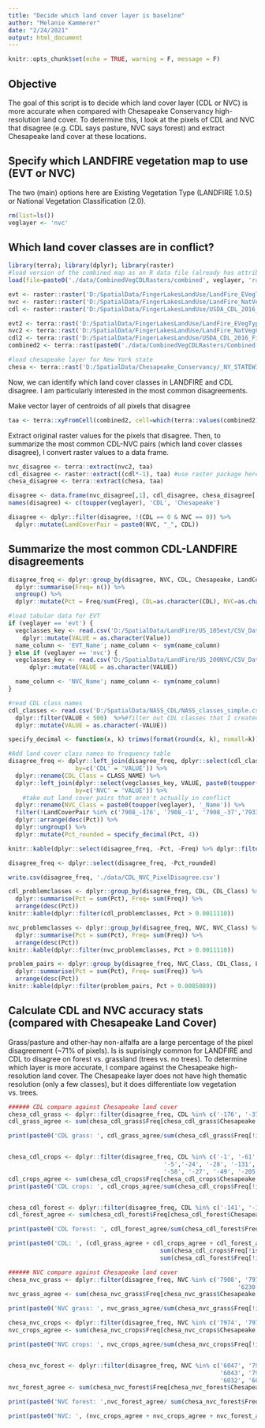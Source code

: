 ```yaml
---
title: "Decide which land cover layer is baseline"
author: "Melanie Kammerer"
date: "2/24/2021"
output: html_document
---
```


```r
knitr::opts_chunk$set(echo = TRUE, warning = F, message = F)
```

## Objective
The goal of this script is to decide which land cover layer (CDL or NVC) is more accurate when compared with Chesapeake Conservancy high-resolution land cover. To determine this, I look at the pixels of CDL and NVC that disagree (e.g. CDL says pasture, NVC says forest) and extract Chesapeake land cover at these locations. 


## Specify which LANDFIRE vegetation map to use (EVT or NVC)
The two (main) options here are Existing Vegetation Type (LANDFIRE 1.0.5) or National Vegetation Classification (2.0).
```r
rm(list=ls())
veglayer <- 'nvc'
```

## Which land cover classes are in conflict?


```r
library(terra); library(dplyr); library(raster)
#load version of the combined map as an R data file (already has attribute table)
load(file=paste0('./data/CombinedVegCDLRasters/combined', veglayer, 'raster.RDA'))

evt <- raster::raster('D:/SpatialData/FingerLakesLandUse/LandFire_EVegType10.tif')
nvc <- raster::raster('D:/SpatialData/FingerLakesLandUse/LandFire_NatVegClassification.tif')
cdl <- raster::raster('D:/SpatialData/FingerLakesLandUse/USDA_CDL_2016_FingerLakes.tif')

evt2 <- terra::rast('D:/SpatialData/FingerLakesLandUse/LandFire_EVegType10.tif')
nvc2 <- terra::rast('D:/SpatialData/FingerLakesLandUse/LandFire_NatVegClassification.tif')
cdl2 <- terra::rast('D:/SpatialData/FingerLakesLandUse/USDA_CDL_2016_FingerLakes.tif')
combined2 <- terra::rast(paste0('./data/CombinedVegCDLRasters/Combined', toupper(veglayer), 'andCDL.tif'))

#load chesapeake layer for New York state
chesa <- terra::rast('D:/SpatialData/Chesapeake_Conservancy/_NY_STATEWIDE/_NY_STATEWIDE/NY_STATEWIDE.tif')

```
Now, we can identify which land cover classes in LANDFIRE and CDL disagree. I am particularly interested in the most common disagreements.

Make vector layer of centroids of all pixels that disagree
```r
taa <- terra::xyFromCell(combined2, cell=which(terra::values(combined2) == 0))
```

Extract original raster values for the pixels that disagree. Then, to summarize the most common CDL-NVC pairs (which land cover classes disagree), I convert raster values to a data frame.
```r
nvc_disagree <- terra::extract(nvc2, taa)
cdl_disagree <- raster::extract((cdl*-1), taa) #use raster package here bc terra isn't working for some unknown reason
chesa_disagree <- terra::extract(chesa, taa)

disagree <- data.frame(nvc_disagree[,1], cdl_disagree, chesa_disagree[,1])
names(disagree) <- c(toupper(veglayer), 'CDL', 'Chesapeake')

disagree <- dplyr::filter(disagree, !(CDL == 0 & NVC == 0)) %>%
  dplyr::mutate(LandCoverPair = paste0(NVC, "_", CDL)) 

```

## Summarize the most common CDL-LANDFIRE disagreements
```r
disagree_freq <- dplyr::group_by(disagree, NVC, CDL, Chesapeake, LandCoverPair) %>%
  dplyr::summarise(Freq= n()) %>%
  ungroup() %>%
  dplyr::mutate(Pct = Freq/sum(Freq), CDL=as.character(CDL), NVC=as.character(NVC))

#load tabular data for EVT
if (veglayer == 'evt') {
  vegclasses_key <- read.csv('D:/SpatialData/LandFire/US_105evt/CSV_Data/US_105evt_05262011.csv') %>%
    dplyr::mutate(VALUE = as.character(Value))
  name_column <- 'EVT_Name'; name_column <- sym(name_column)
} else if (veglayer == 'nvc') {
  vegclasses_key <- read.csv('D:/SpatialData/LandFire/US_200NVC/CSV_Data/LF_200NVC_05142020.csv') %>%
      dplyr::mutate(VALUE = as.character(VALUE))

  name_column <- 'NVC_Name'; name_column <- sym(name_column)
}

#read CDL class names
cdl_classes <- read.csv('D:/SpatialData/NASS_CDL/NASS_classes_simple.csv') %>% 
  dplyr::filter(VALUE < 500)  %>%#filter out CDL classes that I created for a different project
  dplyr::mutate(VALUE = as.character(-VALUE))

specify_decimal <- function(x, k) trimws(format(round(x, k), nsmall=k))

#Add land cover class names to frequency table
disagree_freq <- dplyr::left_join(disagree_freq, dplyr::select(cdl_classes, -GROUP), 
                   by=c('CDL' = 'VALUE')) %>%
  dplyr::rename(CDL_Class = CLASS_NAME) %>%
  dplyr::left_join(dplyr::select(vegclasses_key, VALUE, paste0(toupper(veglayer), '_Name')),
                   by=c('NVC' = 'VALUE')) %>%
    #take out land cover pairs that aren't actually in conflict
  dplyr::rename(NVC_Class = paste0(toupper(veglayer), '_Name')) %>%
  filter(!LandCoverPair %in% c('7908_-176', '7908_-1', '7908_-37','7933_-176', '7934_-37', '7934_-176',  '7974_-61', '7975_-61', '7977_-121','7977_-61', '9317_-176','9817_-37')) %>%
  dplyr::arrange(desc(Pct)) %>%
  dplyr::ungroup() %>%
  dplyr::mutate(Pct_rounded = specify_decimal(Pct, 4))

knitr::kable(dplyr::select(disagree_freq, -Pct, -Freq) %>% dplyr::filter(Pct_rounded > 0.01))

disagree_freq <- dplyr::select(disagree_freq, -Pct_rounded)

write.csv(disagree_freq, './data/CDL_NVC_PixelDisagree.csv')
```

```r

cdl_problemclasses <- dplyr::group_by(disagree_freq, CDL, CDL_Class) %>%
  dplyr::summarise(Pct = sum(Pct), Freq= sum(Freq)) %>%
  arrange(desc(Pct))
knitr::kable(dplyr::filter(cdl_problemclasses, Pct > 0.0011110))

nvc_problemclasses <- dplyr::group_by(disagree_freq, NVC, NVC_Class) %>%
  dplyr::summarise(Pct = sum(Pct), Freq= sum(Freq)) %>%
  arrange(desc(Pct))
knitr::kable(dplyr::filter(nvc_problemclasses, Pct > 0.0011110))

problem_pairs <- dplyr::group_by(disagree_freq, NVC_Class, CDL_Class, LandCoverPair) %>%
  dplyr::summarise(Pct = sum(Pct), Freq= sum(Freq)) %>%
  arrange(desc(Pct))
knitr::kable(dplyr::filter(problem_pairs, Pct > 0.0085089))

```

## Calculate CDL and NVC accuracy stats (compared with Chesapeake Land Cover)
Grass/pasture and other-hay non-alfalfa are a large percentage of the pixel disagreement (~71% of pixels). Is is suprisingly common for LANDFIRE and CDL to disagree on forest vs. grassland (trees vs. no trees). To determine which layer is more accurate, I compare against the Chesapeake high-resolution land cover. The Chesapeake layer does not have high thematic resolution (only a few classes), but it does differentiate low vegetation vs. trees.

```r
###### CDL compare against Chesapeake land cover
chesa_cdl_grass <- dplyr::filter(disagree_freq, CDL %in% c('-176', '-37'))
cdl_grass_agree <- sum(chesa_cdl_grass$Freq[chesa_cdl_grass$Chesapeake == '5'])

print(paste0('CDL grass: ', cdl_grass_agree/sum(chesa_cdl_grass$Freq[!is.na(chesa_cdl_grass$Chesapeake)])))


chesa_cdl_crops <- dplyr::filter(disagree_freq, CDL %in% c('-1', '-61', '-36', 
                                            '-5','-24', '-28', '-131', '-42', 
                                            '-58', '-27', '-49', '-205', '-21', '-12'))
cdl_crops_agree <- sum(chesa_cdl_crops$Freq[chesa_cdl_crops$Chesapeake == '5'])
print(paste0('CDL crops: ', cdl_crops_agree/sum(chesa_cdl_crops$Freq[!is.na(chesa_cdl_crops$Chesapeake)])))


chesa_cdl_forest <- dplyr::filter(disagree_freq, CDL %in% c('-141', '-142', '-143'))
cdl_forest_agree <- sum(chesa_cdl_forest$Freq[chesa_cdl_forest$Chesapeake %in% c('3', '10', '11', '12')])

print(paste0('CDL forest: ', cdl_forest_agree/sum(chesa_cdl_forest$Freq[!is.na(chesa_cdl_forest$Chesapeake)])))

print(paste0('CDL: ', (cdl_grass_agree + cdl_crops_agree + cdl_forest_agree) /     (sum(chesa_cdl_grass$Freq[!is.na(chesa_cdl_grass$Chesapeake)]) +
                                           sum(chesa_cdl_crops$Freq[!is.na(chesa_cdl_crops$Chesapeake)]) +
                                           sum(chesa_cdl_forest$Freq[!is.na(chesa_cdl_forest$Chesapeake)]))))

###### NVC compare against Chesapeake land cover
chesa_nvc_grass <- dplyr::filter(disagree_freq, NVC %in% c('7908', '7977', '7934', '9817',
                                                                 '6230', '7195'))
nvc_grass_agree <- sum(chesa_nvc_grass$Freq[chesa_nvc_grass$Chesapeake == '5'])

print(paste0('NVC grass: ', nvc_grass_agree/sum(chesa_nvc_grass$Freq[!is.na(chesa_nvc_grass$Chesapeake)])))

chesa_nvc_crops <- dplyr::filter(disagree_freq, NVC %in% c('7974', '7975', '7976', '7978', '6230'))
nvc_crops_agree <- sum(chesa_nvc_crops$Freq[chesa_nvc_crops$Chesapeake == '5'])

print(paste0('NVC crops: ', nvc_crops_agree/sum(chesa_nvc_crops$Freq[!is.na(chesa_nvc_crops$Chesapeake)])))


chesa_nvc_forest <- dplyr::filter(disagree_freq, NVC %in% c('6047', '7932', '9315', '6036', '9312', 
                                                            '6043', '7931', '7930', 
                                                            '6032', '6098', '7905', '6101'))
nvc_forest_agree <- sum(chesa_nvc_forest$Freq[chesa_nvc_forest$Chesapeake %in% c('3', '10', '11', '12')])

print(paste0('NVC forest: ',nvc_forest_agree/ sum(chesa_nvc_forest$Freq[!is.na(chesa_nvc_forest$Chesapeake)])))

print(paste0('NVC: ', (nvc_crops_agree + nvc_crops_agree + nvc_forest_agree) /(sum(chesa_nvc_grass$Freq[!is.na(chesa_nvc_grass$Chesapeake)]) + (sum(chesa_nvc_crops$Freq[!is.na(chesa_nvc_crops$Chesapeake)]) + sum(chesa_nvc_forest$Freq[!is.na(chesa_nvc_forest$Chesapeake)])))))
                                                                                                      
```

